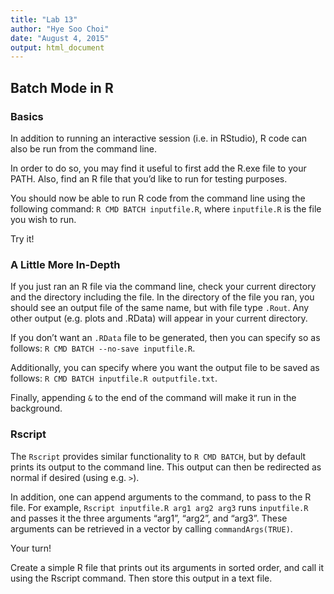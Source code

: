 ```yaml
---
title: "Lab 13"
author: "Hye Soo Choi"
date: "August 4, 2015"
output: html_document
---
```


## Batch Mode in R

### Basics

In addition to running an interactive session (i.e. in RStudio), R code can also be run from the command line.

In order to do so, you may find it useful to first add the R.exe file to your PATH.
Also, find an R file that you'd like to run for testing purposes.

You should now be able to run R code from the command line using the following command: `R CMD BATCH inputfile.R`, where `inputfile.R` is the file you wish to run.

Try it!

### A Little More In-Depth

If you just ran an R file via the command line, check your current directory and the directory including the file.
In the directory of the file you ran, you should see an output file of the same name, but with file type `.Rout`.
Any other output (e.g. plots and .RData) will appear in your current directory.

If you don't want an `.RData` file to be generated, then you can specify so as follows: 
`R CMD BATCH --no-save inputfile.R`.

Additionally, you can specify where you want the output file to be saved as follows: 
`R CMD BATCH inputfile.R outputfile.txt`.

Finally, appending `&` to the end of the command will make it run in the background.

### Rscript

The `Rscript` provides similar functionality to `R CMD BATCH`, but by default prints its output to the command line.
This output can then be redirected as normal if desired (using e.g. `>`).

In addition, one can append arguments to the command, to pass to the R file.
For example, `Rscript inputfile.R arg1 arg2 arg3` runs `inputfile.R` and passes it the three arguments "arg1", "arg2", and "arg3".
These arguments can be retrieved in a vector by calling `commandArgs(TRUE)`.

Your turn!

Create a simple R file that prints out its arguments in sorted order, and call it using the Rscript command.
Then store this output in a text file.